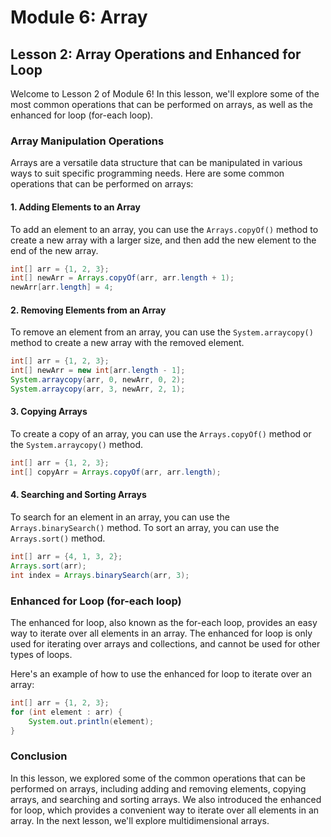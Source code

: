 # Module 6: Array

## Lesson 2: Array Operations and Enhanced for Loop

Welcome to Lesson 2 of Module 6! In this lesson, we'll explore some of the most common operations that can be performed on arrays, as well as the enhanced for loop (for-each loop).

### Array Manipulation Operations

Arrays are a versatile data structure that can be manipulated in various ways to suit specific programming needs. Here are some common operations that can be performed on arrays:

#### 1. Adding Elements to an Array

To add an element to an array, you can use the `Arrays.copyOf()` method to create a new array with a larger size, and then add the new element to the end of the new array.

```java
int[] arr = {1, 2, 3};
int[] newArr = Arrays.copyOf(arr, arr.length + 1);
newArr[arr.length] = 4;
```

#### 2. Removing Elements from an Array

To remove an element from an array, you can use the `System.arraycopy()` method to create a new array with the removed element.

```java
int[] arr = {1, 2, 3};
int[] newArr = new int[arr.length - 1];
System.arraycopy(arr, 0, newArr, 0, 2);
System.arraycopy(arr, 3, newArr, 2, 1);
```

#### 3. Copying Arrays

To create a copy of an array, you can use the `Arrays.copyOf()` method or the `System.arraycopy()` method.

```java
int[] arr = {1, 2, 3};
int[] copyArr = Arrays.copyOf(arr, arr.length);
```

#### 4. Searching and Sorting Arrays

To search for an element in an array, you can use the `Arrays.binarySearch()` method. To sort an array, you can use the `Arrays.sort()` method.

```java
int[] arr = {4, 1, 3, 2};
Arrays.sort(arr);
int index = Arrays.binarySearch(arr, 3);
```

### Enhanced for Loop (for-each loop)

The enhanced for loop, also known as the for-each loop, provides an easy way to iterate over all elements in an array. The enhanced for loop is only used for iterating over arrays and collections, and cannot be used for other types of loops.

Here's an example of how to use the enhanced for loop to iterate over an array:

```java
int[] arr = {1, 2, 3};
for (int element : arr) {
    System.out.println(element);
}
```

### Conclusion

In this lesson, we explored some of the common operations that can be performed on arrays, including adding and removing elements, copying arrays, and searching and sorting arrays. We also introduced the enhanced for loop, which provides a convenient way to iterate over all elements in an array. In the next lesson, we'll explore multidimensional arrays.
